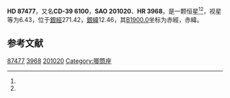 {{Starbox begin
| name = HD 87477
}}
{{Starbox observe
| epoch = [[J2000.0|J2000.0]]
| constell = {{星座名待查}}<ref name=SIMBAD>{{cite web
 | url=http://simbad.u-strasbg.fr/simbad/sim-id?Ident=HR+3968
 | title =Pulsating variable Star
 | publisher=Centre de Données astronomiques de Strasbourg
 | work=SIMBAD
 | accessdate=2012-07-13}}</ref><ref name=DATA>{{cite web
 | url=http://vizier.u-strasbg.fr/viz-bin/VizieR-5?-out.add=.&-source=5050&-corr=PK=HR&-out.max=9999&HR=3968
 | title=VizieR Detailed Page
 | accessdate=2012-07-13
 | archive-date=2016-03-04
 | archive-url=https://web.archive.org/web/20160304235132/http://vizier.u-strasbg.fr/viz-bin/VizieR-5?-out.add=.&-source=5050&-corr=PK=HR&-out.max=9999&HR=3968
 | dead-url=no
 }}</ref>
| 星官 = 
| ra = {{RA|10|4|23.4}}<ref name=SIMBAD /><ref name=DATA />
| dec = {{DEC|-39|58|33}}<ref name=SIMBAD /><ref name=DATA />
| appmag_v = 6.43<ref name=SIMBAD /><ref name=DATA />
}}
{{Starbox character
| class = K1III<ref name=SIMBAD /><ref name=DATA />
| b-v = 1.3<ref name=SIMBAD /><ref name=DATA />
| u-b = <ref name=SIMBAD /><ref name=DATA />
| r-i = <ref name=SIMBAD /><ref name=DATA />
| variable = 
}}
{{Starbox astrometry
| radial_v = 
| prop_mo_ra = 47
| parallax = 
| p_error = 
}}
{{Starbox catalog
| names =CD-39 6100，[[SAO星表|SAO]] 201020，[[HD星表|HD]] 87477，[[HR星表|HR]] 3968}}
{{Starbox reference |Simbad=HR+3968}}
{{Starbox end}}

'''HD 87477'''，又名'''CD-39 6100'''，'''SAO 201020'''、'''HR 3968'''，是一颗恒星<ref name=SIMBAD /><ref name=DATA />，视星等为6.43，位于[[銀道座標系|銀經]]271.42，[[銀道座標系|銀緯]]12.46，其[[B1900.0|B1900.0]]坐标为赤經{{RA|10|0|10.9}}，赤緯{{DEC|-39|12.46|27}}。

== 参考文献 ==
{{reflist}}

{{star-stub}}
{{唧筒座恒星}}
[[Category:HD和HDE天體|87477]]
[[Category:HR天體|3968]]
[[Category:SAO天體|201020]]
[[Category:唧筒座|Category:唧筒座]]